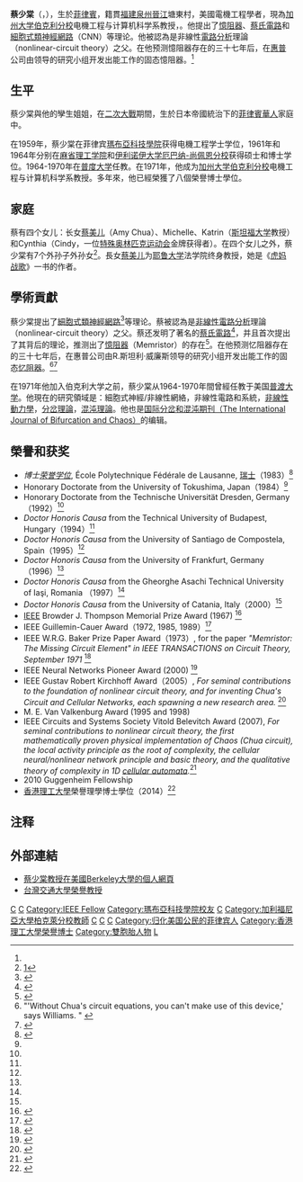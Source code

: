 {{Infobox scientist
|name = 蔡少棠（Leon Ong Chua）
|image =
|image_size = 300px
|caption = Leon Ong Chua
|birth_date = {{birth date and age|1936|06|28}}
|birth_place = {{PHI}}
|death_date =
|death_place =
|residence = {{USA}}
|citizenship = {{USA}}
|fields = [[电气工程|电气工程]]<br>[[电子学|电子学]]和[[通讯|通讯]]工程<br>[[电脑科学|电脑科学]]
|workplaces = [[加州大学伯克利分校|加州大学伯克利分校]]
|alma_mater = [[瑪布亞科技學院|瑪布亞科技學院]]<br>[[麻省理工学院|麻省理工学院]]<br>{{nowrap|[[伊利诺伊大学厄巴纳-香槟分校|伊利诺伊大学厄巴纳-香槟分校]]}}
|doctoral_advisor =
|academic_advisors =
|doctoral_students = See: [http://www.eecs.berkeley.edu/Pubs/Dissertations/Faculty/chua.html Ph.D. Dissertations supervised by Chua]
|notable_students =
|known_for = 非线性[[电路分析|电路分析]]理论<br>[[細胞式類神經網路|細胞式類神經網路]]<br>[[憶阻器|憶阻器]]<br>[[蔡氏電路|蔡氏電路]]<br>Chaotic digital CDMA
|author_abbrev_bot =
|author_abbrev_zoo =
|influences =
|influenced =
|awards = IEEE Guillemin-Cauer Award（1972, 1985, 1989）<br />
IEEE W.R.G. Baker Prize Paper Award（1973）<br />
IEEE Neural Networks Pioneer Award  (2000) <br />IEEE Gustav Robert Kirchhoff Award（2005）<br />IEEE Circuits and Systems Society Vitold Belevitch Award  (2007)<br /> 2010 Guggenheim Fellowship
|religion =
|spouse =
|signature = <!--（filename only）-->
|footnotes = 他是[[蔡美儿|蔡美儿]]父亲。
}}

'''蔡少棠'''（{{lang-en|Leon Ong Chua}}，{{bd|1936年|6月28日|||catIdx=Chua, Leon}}），生於[[菲律賓|菲律賓]]，籍貫[[福建|福建]][[泉州|泉州]][[晉江|晉江]]塘東村，美國電機工程學者，現為[[加州大学伯克利分校|加州大学伯克利分校]]电機工程与计算机科学系教授，{{le|IEEE會士|IEEE Fellow}}。他提出了[[憶阻器|憶阻器]]、[[蔡氏電路|蔡氏電路]]和[[細胞式類神經網路|細胞式類神經網路]]（CNN）等理论。他被認為是非線性[[電路分析|電路分析]]理論（nonlinear-circuit theory）之父。在他预测憶阻器存在的三十七年后，在[[惠普|惠普]]公司由{{le|R.斯坦利·威廉斯|R. Stanley Williams}}领导的研究小组开发出能工作的固态憶阻器。<ref name="Addee2008_05" />

==生平==
蔡少棠與他的孿生姐姐，在[[二次大戰|二次大戰]]期間，生於日本帝國統治下的[[菲律賓華人|菲律賓華人]]家庭中。

在1959年，蔡少棠在菲律宾[[瑪布亞科技學院|瑪布亞科技學院]]获得电機工程学士学位，1961年和1964年分别在[[麻省理工学院|麻省理工学院]]和[[伊利诺伊大学厄巴纳-尚佩恩分校|伊利诺伊大学厄巴纳-尚佩恩分校]]获得硕士和博士学位。1964-1970年在[[普度大学|普度大学]]任教。在1971年，他成为[[加州大学伯克利分校|加州大学伯克利分校]]电機工程与计算机科学系教授。多年來，他已經榮獲了八個榮譽博士學位。

== 家庭 ==

蔡有四个女儿：长女[[蔡美儿|蔡美儿]]（Amy Chua）、Michelle、Katrin（[[斯坦福大学|斯坦福大学]]教授）和Cynthia（Cindy，一位[[特殊奥林匹克运动会|特殊奥林匹克运动会]]金牌获得者）。在四个女儿之外，蔡少棠有7个外孙子外孙女<ref>[http://www.worldscientific.com/doi/pdf/10.1142/9789814434805_fmatter 1]</ref>。長女[[蔡美儿|蔡美儿]]为[[耶鲁大学|耶鲁大学]]法学院终身教授，她是《[[虎妈战歌|虎妈战歌]]》一书的作者。

== 學術貢獻 ==
蔡少棠提出了[[細胞式類神經網路|細胞式類神經網路]]<ref>{{cite journal | last = Chua | first = L.O. | title = Cellular neural networks: theory  | journal = IEEE Transactions on Circuits and Systems | volume = CAS-35 | issue = 10 | pages = 1257–1272 | publisher = [[IEEE|IEEE]] | date = October 1988 | accessdate = 2008-05-03}}</ref>等理论。蔡被認為是[[非線性|非線性]][[電路分析|電路分析]]理論（nonlinear-circuit theory）之父。蔡还发明了著名的[[蔡氏電路|蔡氏電路]]<ref>{{cite journal | last = Matsumoto | first = Takashi | title = A Chaotic Attractor from Chua's Circuit | journal = IEEE Transactions on Circuits and Systems | volume = CAS-31 | issue = 12 | pages = 1055–1058 | publisher = [[IEEE|IEEE]] | date = December 1984 | url = http://www.eecs.berkeley.edu/~chua/papers/Matsumoto84.pdf | accessdate = 2008-05-01 | archive-date = 2008-05-30 | archive-url = https://web.archive.org/web/20080530001917/http://www.eecs.berkeley.edu/~chua/papers/Matsumoto84.pdf | dead-url = no }}</ref>，并且首次提出了其背后的理论，推测出了[[憶阻器|憶阻器]]（Memristor）的存在<ref>{{cite journal | last = Chua | first = Leon O. | authorlink = Leon O. Chua | title = Memristor - The Missing Circuit Element | journal = IEEE Transactions on Circuits Theory | volume = 18 | issue = 5 | pages = 507–519 | publisher = [[IEEE|IEEE]] | date = September 1971 | url = http://ieeexplore.ieee.org/iel5/8147/23413/01083337.pdf | accessdate = 2008-05-01 | doi = 10.1109/TCT.1971.1083337}}</ref>。在他预测忆阻器存在的三十七年后，在惠普公司由R.斯坦利·威廉斯领导的研究小组开发出能工作的固态[[忆阻器|忆阻器]]。<ref name="Addee2008_05">"'Without Chua's circuit equations, you can't make use of this device,' says Williams. " {{cite web|url=http://www.spectrum.ieee.org/may08/6207|title=The Mysterious Memristor|author=Sally Addee|publisher=[[IEEE_Spectrum|IEEE Spectrum]]|date=2008-05|deadurl=yes|archiveurl=https://web.archive.org/web/20080511231202/http://www.spectrum.ieee.org/may08/6207|archivedate=2008-05-11}}</ref><ref>{{cite web|url=http://www.eetimes.com/showArticle.jhtml?articleID=207403521|title='Missing link' memristor created: Rewrite the textbooks?|author=R. Colin Johnson|publisher=[[EE_Times|EE Times]]|date=2008-04-30}}{{Dead link|date=2020年1月 |bot=InternetArchiveBot |fix-attempted=yes }}</ref>

在1971年他加入伯克利大学之前，蔡少棠从1964-1970年間曾經任教于美国[[普渡大学|普渡大学]]。他現在的研究領域是：細胞式神經/非線性網絡，非線性電路和系統，[[动力系统|非線性動力學]]，[[分岔理論|分岔理論]]，[[混沌理論|混沌理論]]。他也是[http://www.worldscinet.com/ijbc/ 国际分岔和混沌期刊（The International Journal of Bifurcation and Chaos）]的编辑。

==榮譽和获奖==
*''博士[[荣誉学位|荣誉学位]]'', École Polytechnique Fédérale de Lausanne, [[瑞士|瑞士]]（1983）<ref name="Moiola2000">{{cite web|url=http://www.ee.cityu.edu.hk/~gchen/pdf/LAAR-SI.pdf|title=Bifurcation Control: Methodologies and Applications|author=Jorge Luis Moiola|volume=31|year=2001|number=3|publisher=Latin American Applied Research|accessdate=2012-11-09|archive-date=2012-03-30|archive-url=https://web.archive.org/web/20120330003442/http://www.ee.cityu.edu.hk/~gchen/pdf/LAAR-SI.pdf|dead-url=no}}</ref>
*Honorary Doctorate from the University of Tokushima, Japan（1984）<ref name="Moiola2000"/>
*Honorary Doctorate from the Technische Universität Dresden, Germany（1992）<ref name="Moiola2000"/>
*'' Doctor Honoris Causa'' from the Technical University of Budapest, Hungary（1994）<ref name="Moiola2000"/>
*''Doctor Honoris Causa'' from the University of Santiago de Compostela, Spain（1995）<ref name="Moiola2000"/>
*''Doctor Honoris Causa'' from the University of Frankfurt, Germany（1996）<ref name="Moiola2000"/>
*''Doctor Honoris Causa'' from the Gheorghe Asachi Technical University of Iaşi, Romania  （1997）<ref name="Moiola2000"/>
*''Doctor Honoris Causa'' from the University of Catania, Italy（2000）<ref name="Moiola2000"/>
* [[IEEE|IEEE]] Browder J. Thompson Memorial Prize Award  (1967) <ref>{{cite web |url=http://www.ieee.org/documents/thompson_rl.pdf |title=IEEE Browder J. Thompson Memorial Prize Award Recipients |publisher=[[IEEE|IEEE]] |accessdate={{Start date|2010|12|26}} |archiveurl=https://web.archive.org/web/20110629164541/http://www.ieee.org/documents/thompson_rl.pdf |archivedate=2011-06-29 |deadurl=yes }}</ref>
* IEEE Guillemin-Cauer Award（1972, 1985, 1989）<ref>{{cite web|url=http://www.ewh.ieee.org/soc/icss/awards-guillemin.html|title=Guillemin-Cauer Award|publisher=[[IEEE|IEEE]]|deadurl=yes|archiveurl=https://web.archive.org/web/20080706003403/http://ewh.ieee.org/soc/icss/awards-guillemin.html|archivedate=2008-07-06}}</ref>
* IEEE W.R.G. Baker Prize Paper Award（1973）, for the paper '' "Memristor: The Missing Circuit Element" in IEEE TRANSACTIONS on Circuit Theory, September 1971''  <ref>{{cite web |url=http://www.ieee.org/documents/baker_rl.pdf |title=IEEE W.R.G. Baker Prize Paper Award Recipients |publisher=[[IEEE|IEEE]] |accessdate={{Start date|2010|12|25}} |deadurl=yes |archiveurl=https://www.webcitation.org/5yCQiCmPi?url=http://www.ieee.org/documents/baker_rl.pdf |archivedate=2011-04-25 }}</ref>
* IEEE Neural Networks Pioneer Award   (2000) <ref>{{cite web|title=3.1 Leon Chua receives IEEE Gustav Robert Kirchhoff Award|url=http://www.ieeecss.org/PAB/eletter/archive/March2005.shtml#Awards_Honors_Leon_Chua_receives_IEEE_Gustav_Robert_Kirchhoff_Award|publisher=IEEE Control Systems Society|date=2005-05|deadurl=yes|archiveurl=https://web.archive.org/web/20080828090213/http://www.ieeecss.org/PAB/eletter/archive/March2005.shtml#Awards_Honors_Leon_Chua_receives_IEEE_Gustav_Robert_Kirchhoff_Award|archivedate=2008-08-28}}</ref>
* IEEE Gustav Robert Kirchhoff Award（2005）, ''For seminal contributions to the foundation of nonlinear circuit theory, and for inventing Chua's Circuit and Cellular Networks, each spawning a new research area.''  <ref>{{cite web |url=http://www.ieee.org/documents/kirchhoff_rl.pdf |title=IEEE Gustav Robert Kirchhoff Award Recipients |publisher=[[IEEE|IEEE]] |accessdate={{Start date|2011|5|31}} |archiveurl=https://web.archive.org/web/20101124234716/http://ieee.org/documents/kirchhoff_rl.pdf |archivedate=2010-11-24 |deadurl=yes }}</ref>
* M. E. Van Valkenburg Award  (1995 and 1998)
* IEEE Circuits and Systems Society Vitold Belevitch Award  (2007), ''For seminal contributions to nonlinear circuit theory, the first mathematically proven physical implementation of Chaos  (Chua circuit), the local activity principle as the root of complexity, the cellular neural/nonlinear network principle and basic theory, and the qualitative theory of complexity in 1D [[cellular_automata|cellular automata]].''<ref>{{cite web|url=http://www.ewh.ieee.org/soc/icss/2007_Awards.pdf|title=2007 Awards|publisher=IEEE Circuits and Systems Society|deadurl=yes|archiveurl=https://web.archive.org/web/20080509194327/http://ewh.ieee.org/soc/icss/2007_Awards.pdf|archivedate=2008-05-09}}</ref>
*2010 Guggenheim Fellowship
*[[香港理工大學|香港理工大學]]榮譽理學博士學位（2014）<ref>{{Cite web |url=http://www.polyu.edu.hk/web/tc/media/media_releases/index_id_6031.html |title=理大頒授榮譽博士學位予五位傑出人士 |accessdate=2015-03-24 |archive-date=2015-04-02 |archive-url=https://web.archive.org/web/20150402095855/http://www.polyu.edu.hk/web/tc/media/media_releases/index_id_6031.html |dead-url=no }}</ref>

==注释==
{{reflist|2}}

==外部連結==
*[http://www.eecs.berkeley.edu/~chua/ 蔡少棠教授在美國Berkeley大學的個人網頁] {{Wayback|url=http://www.eecs.berkeley.edu/~chua/ |date=20100127171737 }}{{en}}
*[http://web2.cc.nctu.edu.tw/~academic/teacher/0201.htm 台灣交通大學榮譽教授]{{dead link|date=2018年4月 |bot=InternetArchiveBot |fix-attempted=yes }}

{{混沌理论}}

{{DEFAULTSORT:Chua, Leon}}

[[Category:美國工程師|C]]
[[Category:美國電機工程師|C]]
[[Category:IEEE_Fellow|Category:IEEE Fellow]]
[[Category:瑪布亞科技學院校友|Category:瑪布亞科技學院校友]]
[[Category:麻省理工学院工学院校友|C]]
[[Category:加利福尼亞大學柏克萊分校教師|Category:加利福尼亞大學柏克萊分校教師]]
[[Category:菲律賓華人|C]]
[[Category:閩南裔菲律賓人|C]]
[[Category:华裔美国人|C]]
[[Category:归化美国公民的菲律宾人|Category:归化美国公民的菲律宾人]]
[[Category:香港理工大學榮譽博士|Category:香港理工大學榮譽博士]]
[[Category:雙胞胎人物|Category:雙胞胎人物]]
[[Category:蔡姓|L]]